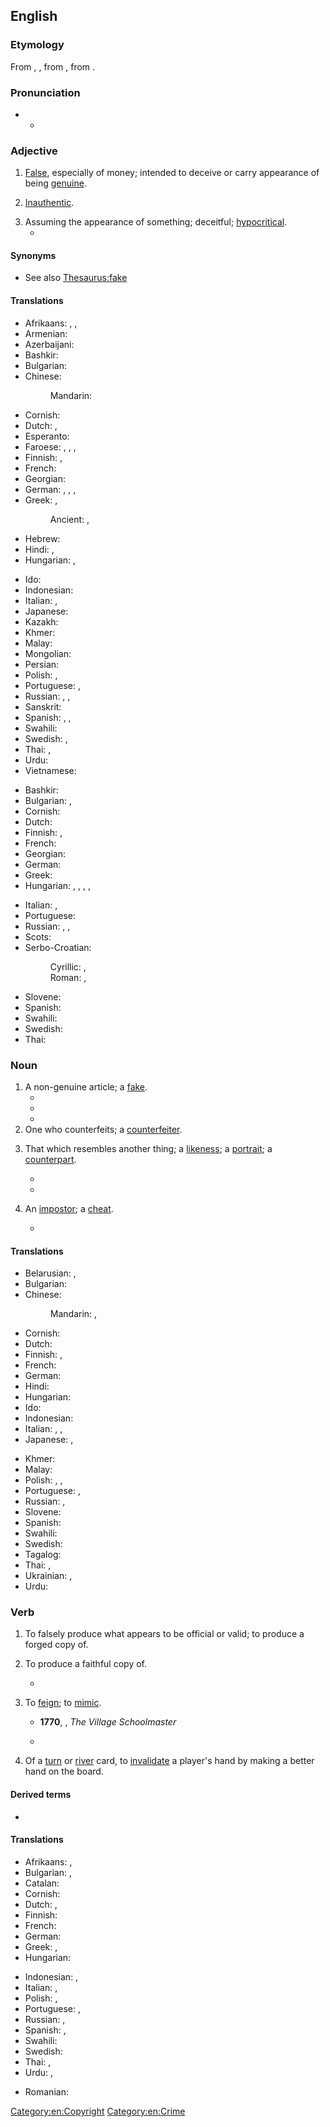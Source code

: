 ==English==
{{slim-wikipedia}}

===Etymology===
From {{inh|en|enm|counterfeit}}, {{m|enm|countrefet}}, from {{der|en|xno|countrefait}}, from {{der|en|fro|contrefait}}.

===Pronunciation===
* {{IPA|en|/ˈkaʊn.tɚˌfɪt/}}
** {{audio|en|LL-Q1860 (eng)-Vealhurl-counterfit.wav|Audio (UK)}}

===Adjective===
{{en-adj|-}}

# [[false|False]], especially of money; intended to deceive or carry appearance of being [[genuine]].
#: {{ux|en|'''counterfeit''' purpose}}
#: {{ux|en|This '''counterfeit''' watch looks like the real thing, but it broke a week after I bought it.}}
# [[inauthentic|Inauthentic]].
#: {{ux|en|'''counterfeit''' sympathy}}
# Assuming the appearance of something; deceitful; [[hypocritical]].
#* {{RQ:Shakespeare Henry 5|III|vi|passage=an arrant '''counterfeit''' rascal}}

====Synonyms====
* See also [[Thesaurus:fake]]

====Translations====
{{trans-top|intended to deceive or carry appearance of being genuine}}
* Afrikaans: {{t|af|vals}}, {{t|af|namaken}}, {{t+|af|vervalsing}}
* Armenian: {{t-needed|hy}}
* Azerbaijani: {{t|az|qəlp}}
* Bashkir: {{t|ba|ялған|sc=Cyrl}}
* Bulgarian: {{t+|bg|фалшив}}
* Chinese:
*: Mandarin: {{t+|cmn|假冒|tr=jiǎmào|sc=Hani}}
* Cornish: {{t|kw|fug}}
* Dutch: {{t+|nl|namaak}}, {{t+|nl|nep}}
* Esperanto: {{t-needed|eo}}
* Faroese: {{t|fo|eftirgjørdur}}, {{t|fo|óektaður}}, {{t|fo|falsaður}}, {{t|fo|falskur }}
* Finnish: {{t+|fi|väärennetty}}, {{t+|fi|väärä}}
* French: {{t+|fr|contrefait}}
* Georgian: {{t|ka|ყალბი|sc=Geor}}
* German: {{t+|de|gefälscht}}, {{t+|de|nachgemacht}}, {{t+|de|unecht}}, {{t|de|Falsch-}}
* Greek: {{t+|el|πλαστός|sc=Grek}}, {{t+|el|κίβδηλος|sc=Grek}}
*: Ancient: {{t|grc|κίβδηλος}}, {{t|grc|πλαστός}}
* Hebrew: {{t|he|מזויף|tr=mezuyáf}}
* Hindi: {{t+|hi|खोटा}}, {{t+|hi|जाली}}
* Hungarian: {{t+|hu|hamis}}, {{t|hu|hamisított}}
{{trans-mid}}
* Ido: {{t+|io|kontrafaktar}}
* Indonesian: {{t+|id|palsu}}
* Italian: {{t+|it|contraffazione}}, {{t+|it|falso}}
* Japanese: {{t-needed|ja}}
* Kazakh: {{t|kk|контрафактілік}}
* Khmer: {{t|km|ក្លែងក្លាយ|tr=klaeng klaay|sc=Khmr}}
* Malay: {{t+|ms|tiruan}}
* Mongolian: {{t-needed|mn}}
* Persian: {{t+|fa|جعلی|tr=ja'lī|sc=fa-Arab}}
* Polish: {{t|pl|sfałszowany}}, {{t+|pl|podrobiony}}
* Portuguese: {{t+|pt|falsificado}}, {{t+|pt|réplica}}
* Russian: {{t+|ru|подде́льный}}, {{t+|ru|фальши́вый}}, {{t+|ru|контрафа́ктный}}
* Sanskrit: {{t+|sa|प्रातिरूपिक}}
* Spanish: {{t+|es|contrahecho}}, {{t+|es|falsificado}}, {{t+|es|trucho}} {{qualifier|informal|Argentina}}
* Swahili: {{t+|sw|bandia}}
* Swedish: {{t+|sv|förfalskad}}, {{t+|sv|falsk}}
* Thai: {{t+|th|ปลอม}}, {{t+|th|เก๊}}
* Urdu: {{t|ur|جعلی|tr=ja'alī}}
* Vietnamese: {{t-needed|vi}}
{{trans-bottom}}

{{trans-top|unauthentic}}
* Bashkir: {{t|ba|ялған|sc=Cyrl}}
* Bulgarian: {{t+|bg|подправен}}, {{t+|bg|фалшив}}
* Cornish: {{t|kw|fug}}
* Dutch: {{t+|nl|vervalst}}
* Finnish: {{t+|fi|väärennetty}}, {{t+|fi|jäljitelty}}
* French: {{t+|fr|contrefait}}
* Georgian: {{t|ka|ყალბი|sc=Geor}}
* German: {{t+|de|falsch}}
* Greek: {{t+|el|ψεύτικος}}
* Hungarian: {{t|hu|színlelt}}, {{t|hu|őszintétlen}}, {{t+|hu|tettetett}}, {{t|hu|megjátszott}}, {{t+|hu|talmi}}
{{trans-mid}}
* Italian: {{t+|it|contraffazione}}, {{t+|it|falso}}
* Portuguese: {{t+|pt|falso}}
* Russian: {{t+|ru|подде́льный}}, {{t+|ru|фальши́вый}}, {{t+|ru|контрафа́ктный}}
* Scots: {{t|sco|conterfait}}
* Serbo-Croatian:
*: Cyrillic: {{t|sh|лажан|sc=Cyrl}}, {{t|sh|неаутентичан|m|sc=Cyrl}}
*: Roman: {{t+|sh|lažan}}, {{t+|sh|neautentičan}}
* Slovene: {{t|sl|ponarejen}}
* Spanish: {{t+|es|contrahecho}}
* Swahili: {{t+|sw|bandia}}
* Swedish: {{t+|sv|falsk}}
* Thai: {{t+|th|จอมปลอม}}
{{trans-bottom}}

===Noun===
{{en-noun}}

# A non-genuine article; a [[fake]].
#* {{RQ:Shakespeare Henry 4-1|II|4|text=Never call a true piece of gold a '''counterfeit'''.}}
#* {{RQ:Macaulay Atterbury|Some of these '''counterfeits''' are fabricated with such exquisite taste and skill, that it is the achievement of criticism to distinguish them from originals.}}
#* {{quote-book|en|year=1971|author=Peter Brown|title=The World of Late Antiquity: AD 150—750|page=53|publisher=Thames & Hudson LTD|year_published=2013|isbn=0393958035
|passage=‘Revelation’, to a philosopher such as Plotinus, was not merely irrational: it led to second-rate '''counterfeits''' of traditional academic philosophical culture. It was as if the inhabitants of an underdeveloped country were to seek to catch up with western technology by claiming to have learnt nuclear physics through dreams and oracles.}}
# One who counterfeits; a [[counterfeiter]].
# {{lb|en|obsolete}} That which resembles another thing; a [[likeness]]; a [[portrait]]; a [[counterpart]].
#* {{RQ:Shakespeare Timon of Athens|5|1|passage=Thou drawest a '''counterfeit''' / Best in all Athens.}}
#* {{RQ:Spenser Faerie Queene|III|VIII|text=Even Nature's self envied the same, / And grudged to see the '''counterfeit''' should shame / The thing itself.}}
# {{lb|en|obsolete}} An [[impostor]]; a [[cheat]].
#* {{RQ:Shakespeare Henry 4-1|V|4|text=I fear thou art another '''counterfeit'''; / And yet, in faith, thou bear'st thee like a king.}}

====Translations====
{{trans-top|fake}}
* Belarusian: {{t|be|падро́бка|f}}, {{t|be|фальшы́ўка|f}}
* Bulgarian: {{t+|bg|фалшификация|f}}
* Chinese:
*: Mandarin: {{t+|cmn|贗品|sc=Hani}}, {{t+|cmn|赝品|tr=yànpǐn|sc=Hani}}
* Cornish: {{t|kw|fug|m}}
* Dutch: {{t+|nl|vervalsing}}
* Finnish: {{t+|fi|väärennös}}, {{t+|fi|jäljitelmä}}
* French: {{t+|fr|contrefaçon}}
* German: {{t+|de|Fälschung|f}}
* Hindi: {{t|hi|नक़ल|f}}
* Hungarian: {{t+|hu|hamisítvány}}
* Ido: {{t+|io|kontrafakturo}}
* Indonesian: {{t+|id|tiruan}}
* Italian: {{t+|it|contraffazione|f}}, {{t+|it|falso|m}}, {{t+|it|imitazione|f}}
* Japanese: {{t+|ja|偽物|tr=にせもの, nisemono|sc=Jpan}}, {{t+|ja|フェイク|tr=feiku|sc=Jpan}}
{{trans-mid}}
* Khmer: {{t|km|របស់ក្លែង|tr=rɔbɑh klaeng|sc=Khmr}}
* Malay: {{t-needed|ms}}
* Polish: {{t+|pl|falsyfikat|m-in}}, {{t+|pl|podróbka|f}}, {{t|pl|fałszywka|f}}
* Portuguese: {{t+|pt|contrafação|f}}, {{t+|pt|falsificação|f}}
* Russian: {{t+|ru|подде́лка|f}}, {{t+|ru|фальши́вка|f}}
* Slovene: {{t|sl|ponaredek|m}}
* Spanish: {{t|es|contrahechura|f}}
* Swahili: {{t+|sw|bandia}}
* Swedish: {{t+|sv|förfalskning|c}}
* Tagalog: {{t|tl|huwad}}
* Thai: {{t|th|ของปลอม}}, {{t|th|ของเก๊}}
* Ukrainian: {{t|uk|підро́бка|f}}, {{t|uk|фальши́вка|f}}
* Urdu: {{t|ur|جعلی|tr=ja'alī}}
{{trans-bottom}}

{{trans-see|counterfeiter}}

===Verb===
{{en-verb}}

# {{lb|en|transitive}} To falsely produce what appears to be official or valid; to produce a forged copy of.
#: {{ux|en|to '''counterfeit''' the signature of another, coins, notes, etc.}}
# {{lb|en|transitive|obsolete}} To produce a faithful copy of.
#* {{quote-book|en|title=Engraving the savage: the New World and techniques of civilization|page=xii|author=Michael Gaudio|year=2008|passage=The title page of White's original album includes a descriptive title page that identifies the contents as “the pictures of sondry things collected and '''counterfeited''' according to the truth,"}}
# {{lb|en|transitive|obsolete}} To [[feign]]; to [[mimic]].
#: {{ux|en|to '''counterfeit''' the voice of another person}}
#* '''1770''', {{w|Oliver Goldsmith}}, ''The Village Schoolmaster''
#*: {{ux|en|Full well they laughed with '''counterfeited''' glee / At all his jokes, for many a joke had he.}}
#* {{RQ:Fielding Tom Jones}}
#*: {{ux|en|I again conveyed his key into his pocket, and '''counterfeiting''' sleep—though I never once closed my eyes, lay in bed till after he arose and went to prayers—an exercise to which I had long been unaccustomed.}}
# {{lb|en|transitive|poker|usually "be counterfeited"}} Of a [[turn]] or [[river]] card, to [[invalidate]] a player's hand by making a better hand on the board.

====Derived terms====
* {{l|en|uncounterfeited}}

====Translations====
{{trans-top|To produce something that appears to be official or valid}}
* Afrikaans: {{t+|af|namaak}}, {{t|af|vervals}}
* Bulgarian: {{t+|bg|подправям}}, {{t+|bg|фалшифицирам}}
* Catalan: {{t+|ca|contrafer}}
* Cornish: {{t|kw|fugya}}
* Dutch: {{t+|nl|vervalsen}}, {{t+|nl|namaken}}
* Finnish: {{t+|fi|väärentää}}
* French: {{t+|fr|contrefaire}}
* German: {{t+|de|fälschen}}
* Greek: {{t+|el|πλαστογραφώ|sc=Grek}}, {{t+|el|παραχαράσσω|sc=Grek}}
* Hungarian: {{t+|hu|hamisít}}
{{trans-mid}}
* Indonesian: {{t+|id|memalsukan}}, {{t+|id|meniru}}
* Italian: {{t+|it|contraffare}}, {{t+|it|falsificare}}
* Polish: {{t+|pl|fałszować}}, {{t+|pl|podrabiać}}
* Portuguese: {{t+|pt|contrafazer}}, {{t+|pt|falsificar}}
* Russian: {{t+|ru|подде́лывать|impf}}, {{t+|ru|подде́лать|pf}}
* Spanish: {{t+|es|falsificar}}, {{t+|es|contrahacer}}
* Swahili: {{t+|sw|bandia}}
* Swedish: {{t+|sv|förfalska}}
* Thai: {{t|th|ปลอมแปลง}}, {{t+|th|ปลอม}}
* Urdu: {{t|ur|جعلسازی|tr=ja'alsāzī}}, {{t|ur|جعل سازی|tr=ja'al sāzī}}
{{trans-bottom}}

{{checktrans-top}}
* Romanian: {{t+check|ro|contrafăcut}}
{{trans-mid}}
{{trans-bottom}}

[[Category:en:Copyright]]
[[Category:en:Crime]]